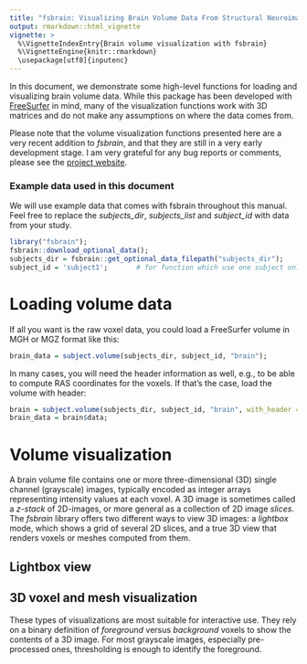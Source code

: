 ```yaml
---
title: "fsbrain: Visualizing Brain Volume Data From Structural Neuroimaging in GNU R"
output: rmarkdown::html_vignette
vignette: >
  %\VignetteIndexEntry{Brain volume visualization with fsbrain}
  %\VignetteEngine{knitr::rmarkdown}
  \usepackage[utf8]{inputenc}
---
```


In this document, we demonstrate some high-level functions for loading and visualizing brain volume data. While this package has been developed with  [FreeSurfer](https://surfer.nmr.mgh.harvard.edu) in mind, many of the visualization functions work with 3D matrices and do not make any assumptions on where the data comes from.

Please note that the volume visualization functions presented here are a very recent addition to *fsbrain*, and that they are still in a very early development stage. I am very grateful for any bug reports or comments, please see the [project website](https://github.com/dfsp-spirit/fsbrain).


### Example data used in this document

We will use example data that comes with fsbrain throughout this manual. Feel free to replace the *subjects_dir*, *subjects_list* and *subject_id* with data from your study. 

```r
library("fsbrain");
fsbrain::download_optional_data();
subjects_dir = fsbrain::get_optional_data_filepath("subjects_dir");
subject_id = 'subject1';       # for function which use one subject only
```

# Loading volume data

If all you want is the raw voxel data, you could load a FreeSurfer volume in MGH or MGZ format like this:


```r
brain_data = subject.volume(subjects_dir, subject_id, "brain");
```


In many cases, you will need the header information as well, e.g., to be able to compute RAS coordinates for the voxels. If that's the case, load the volume with header:

```r
brain = subject.volume(subjects_dir, subject_id, "brain", with_header = TRUE);
brain_data = brain$data;
```


# Volume visualization


A brain volume file contains one or more three-dimensional (3D) single channel (grayscale) images, typically encoded as integer arrays representing intensity values at each voxel. A 3D image is sometimes called a *z-stack* of 2D-images, or more general as a collection of 2D image *slices*. The *fsbrain* library offers two different ways to view 3D images: a *lightbox* mode, which shows a grid of several 2D slices, and a true 3D view that renders voxels or meshes computed from them.


## Lightbox view





## 3D voxel and mesh visualization

These types of visualizations are most suitable for interactive use. They rely on a binary definition of *foreground* versus *background* voxels to show the contents of a 3D image. For most grayscale images, especially pre-processed ones, thresholding is enough to identify the foreground.


